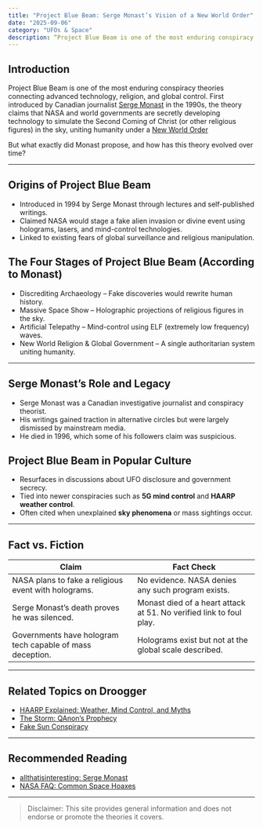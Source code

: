 ```yaml
---
title: "Project Blue Beam: Serge Monast’s Vision of a New World Order"
date: "2025-09-06"
category: "UFOs & Space"
description: “Project Blue Beam is one of the most enduring conspiracy theories...”
---
```


## Introduction

Project Blue Beam is one of the most enduring conspiracy theories connecting advanced technology, religion, and global control. First introduced by Canadian journalist [Serge Monast](https://www.warwicks.com/book/9798875840876) in the 1990s, the theory claims that NASA and world governments are secretly developing technology to simulate the Second Coming of Christ (or other religious figures) in the sky, uniting humanity under a [New World Order](https://www.middlebury.edu/institute/academics/centers-initiatives/ctec/ctec-publications/new-world-order-historical-origins-dangerous)

But what exactly did Monast propose, and how has this theory evolved over time?

---

## Origins of Project Blue Beam

- Introduced in 1994 by Serge Monast through lectures and self-published writings.  
- Claimed NASA would stage a fake alien invasion or divine event using holograms, lasers, and mind-control technologies.  
- Linked to existing fears of global surveillance and religious manipulation.

## The Four Stages of Project Blue Beam (According to Monast)

- Discrediting Archaeology – Fake discoveries would rewrite human history.  
- Massive Space Show – Holographic projections of religious figures in the sky.  
- Artificial Telepathy – Mind-control using ELF (extremely low frequency) waves.  
- New World Religion & Global Government – A single authoritarian system uniting humanity.

---

## Serge Monast’s Role and Legacy

- Serge Monast was a Canadian investigative journalist and conspiracy theorist.  
- His writings gained traction in alternative circles but were largely dismissed by mainstream media.  
- He died in 1996, which some of his followers claim was suspicious.

## Project Blue Beam in Popular Culture

- Resurfaces in discussions about UFO disclosure and government secrecy.  
- Tied into newer conspiracies such as **5G mind control** and **HAARP weather control**.  
- Often cited when unexplained **sky phenomena** or mass sightings occur.

---

## Fact vs. Fiction

| Claim | Fact Check |
|---|---|
| NASA plans to fake a religious event with holograms. | No evidence. NASA denies any such program exists. |
| Serge Monast’s death proves he was silenced. | Monast died of a heart attack at 51. No verified link to foul play. |
| Governments have hologram tech capable of mass deception. | Holograms exist but not at the global scale described. |

---

## Related Topics on Droogger

- [HAARP Explained: Weather, Mind Control, and Myths](/haarp-explained-weather-mind-control-and-myths)  
- [The Storm: QAnon’s Prophecy](/the-storm-qanon-prophecy)  
- [Fake Sun Conspiracy](/the-fake-sun-conspiracy-is-our-star-an-illusion)  

---

## Recommended Reading

- [allthatisinteresting: Serge Monast](https://allthatsinteresting.com/serge-monast)  
- [NASA FAQ: Common Space Hoaxes](https://www.nasa.gov/?search=common+space+hoaxes)  

---

> Disclaimer: This site provides general information and does not endorse or promote the theories it covers.
